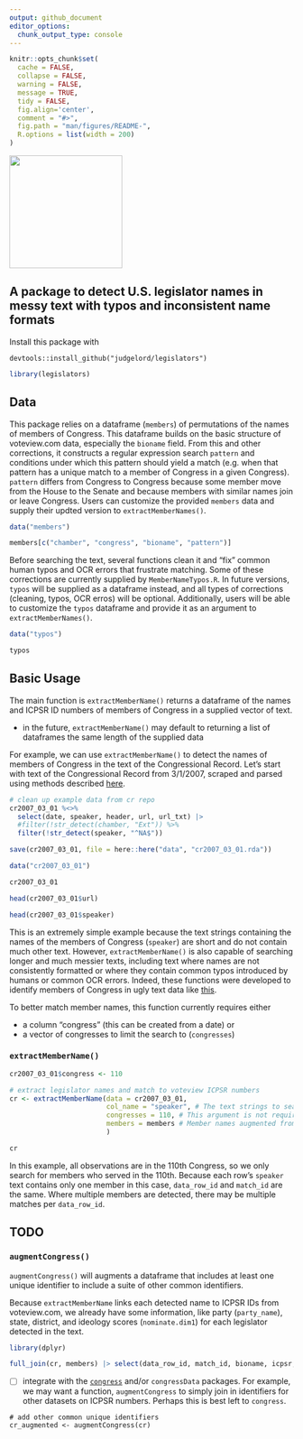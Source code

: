 ```yaml
---
output: github_document
editor_options: 
  chunk_output_type: console
---
```


<!-- README.md is generated from README.Rmd. Please edit that file -->

```r
knitr::opts_chunk$set(
  cache = FALSE,
  collapse = FALSE,
  warning = FALSE,
  message = TRUE,
  tidy = FALSE,
  fig.align='center',
  comment = "#>",
  fig.path = "man/figures/README-",
  R.options = list(width = 200)
)
```


<img src="man/figures/logo.png" width="200" />

## A package to detect  U.S. legislator names in messy text with typos and inconsistent name formats


Install this package with 
```
devtools::install_github("judgelord/legislators")
```

```r
library(legislators)
```

## Data

This package relies on a dataframe (`members`) of permutations of the names of members of Congress. This dataframe builds on the basic structure of voteview.com data, especially the `bioname` field. From this and other corrections, it constructs a regular expression search `pattern` and conditions under which this pattern should yield a match (e.g. when that pattern has a unique match to a member of Congress in a given Congress). `pattern` differs from Congress to Congress because some member move from the House to the Senate and because members with similar names join or leave Congress. Users can customize the provided `members` data and supply their updted version to `extractMemberNames()`.

```r
data("members")

members[c("chamber", "congress", "bioname", "pattern")] 
```


Before searching the text, several functions clean it and "fix" common human typos and OCR errors that frustrate matching. Some of these corrections are currently supplied by `MemberNameTypos.R`. In future versions, `typos` will be supplied as a dataframe instead, and all types of corrections (cleaning, typos, OCR erros) will be optional. Additionally, users will be able to customize the `typos` dataframe and provide it as an argument to `extractMemberNames()`. 

```r
data("typos")

typos
```


## Basic Usage

The main function is `extractMemberName()` returns a dataframe of the names and ICPSR ID numbers of members of Congress in a supplied vector of text. 

- in the future, `extractMemberName()` may default to returning a list of dataframes the same length of the supplied data

For example, we can use `extractMemberName()` to detect the names of members of Congress in the text of the Congressional Record. Let's start with text of the Congressional Record from 3/1/2007, scraped and parsed using methods described [here](https://github.com/judgelord/cr). 

```r
# clean up example data from cr repo
cr2007_03_01 %<>% 
  select(date, speaker, header, url, url_txt) |>
  #filter(!str_detect(chamber, "Ext")) %>%
  filter(!str_detect(speaker, "^NA$"))

save(cr2007_03_01, file = here::here("data", "cr2007_03_01.rda"))
```

```r
data("cr2007_03_01")

cr2007_03_01

head(cr2007_03_01$url)

head(cr2007_03_01$speaker)
```


This is an extremely simple example because the text strings containing the names of the members of Congress (`speaker`) are short and do not contain much other text. However, `extractMemberName()` is also capable of searching longer and much messier texts, including text where names are not consistently formatted or where they contain common typos introduced by humans or common OCR errors. Indeed, these functions were developed to identify members of Congress in ugly text data like [this](https://judgelord.github.io/corr/corr_pres.html#22). 

To better match member names, this function currently requires either

- a column "congress" (this can be created from a date) or 
- a vector of congresses to limit the search to (`congresses`)

### `extractMemberName()`

```r
cr2007_03_01$congress <- 110

# extract legislator names and match to voteview ICPSR numbers
cr <- extractMemberName(data = cr2007_03_01, 
                        col_name = "speaker", # The text strings to search
                        congresses = 110, # This argument is not required in this case because the data contain a "congress" column
                        members = members # Member names augmented from voteview come with this package, but users can also supply a customised data frame
                        )

cr
```

In this example, all observations are in the 110th Congress, so we only search for members who served in the 110th. Because each row's `speaker` text contains only one member in this case, `data_row_id` and `match_id` are the same. Where multiple members are detected, there may be multiple matches per `data_row_id`.

## TODO 

###  `augmentCongress()`

`augmentCongress()` will augments a dataframe that includes at least one unique identifier to include a suite of other common identifiers.

Because `extractMemberName` links each detected name to ICPSR IDs from voteview.com, we already have some information, like party (`party_name`), state, district, and ideology scores (`nominate.dim1`) for each legislator detected in the text. 

```r
library(dplyr)

full_join(cr, members) |> select(data_row_id, match_id, bioname, icpsr, congress, state, district_code, party_name, nominate.dim1, url)
```


- [ ] integrate with the [`congress`](https://github.com/ippsr/congress) and/or `congressData` packages. For example, we may want a function, `augmentCongress` to simply join in identifiers for other datasets on ICPSR numbers. Perhaps this is best left to `congress`. 

```
# add other common unique identifiers
cr_augmented <- augmentCongress(cr)
```

